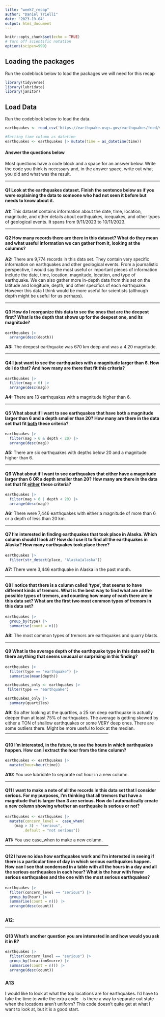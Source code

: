 ```yaml
---
title: "week7_recap"
author: "Daniel Trielli"
date: "2023-10-04"
output: html_document
---
```


```r
knitr::opts_chunk$set(echo = TRUE)
# Turn off scientific notation
options(scipen=999)
```

## Loading the packages

Run the codeblock below to load the packages we will need for this recap

```r
library(tidyverse)
library(lubridate)
library(janitor)
```

## Load Data

Run the codeblock below to load the data.

```r
earthquakes <- read_csv('https://earthquake.usgs.gov/earthquakes/feed/v1.0/summary/all_month.csv')

#Setting time column as datetime
earthquakes <- earthquakes |> mutate(time = as_datetime(time))
```

#### Answer the questions below

Most questions have a code block and a space for an answer below. Write the code you think is necessary and, in the answer space, write out what you did and what was the result.

------------------------------------------------------------------------

#### **Q1** Look at the earthquakes dataset. Finish the sentence below as if you were explaining the data to someone who had not seen it before but needs to know about it.



**A1:** This dataset contains information about the date, time, location, magnitude, and other details about earthquakes, icequakes, and other types of geological events. It spans from 9/11/2023 to 10/11/2023.

------------------------------------------------------------------------

#### **Q2** How many records there are there in this dataset? What do they mean and what useful information we can gather from it, looking at the columns?

**A2:**
There are 9,774 records in this data set. They contain very specific information on earthquakes and other geological events. From a journalistic perspective, I would say the most useful or important pieces of information include the date, time, location, magnitude, location, and type of earthquake. We can also gather more in-depth data from this set on the latitude and longitude, depth, and other specifics of each earthquake. However this data I think would be more useful for scientists (although depth might be useful for us perhaps).

------------------------------------------------------------------------

#### **Q3** How do I reorganize this data to see the ones that are the deepest first? What is the depth that shows up for the deepest one, and its magnitude?

```r
earthquakes |>
  arrange(desc(depth))
```

**A3:**
The deepest earthquake was 670 km deep and was a 4.20 magnitude.

------------------------------------------------------------------------

#### **Q4** I just want to see the earthquakes with a magnitude larger than 6. How do I do that? And how many are there that fit this criteria?

```r
earthquakes |>
  filter(mag > 6) |>
  arrange(desc(mag))

```

**A4:**
There are 13 earthquakes with a magnitude higher than 6.

------------------------------------------------------------------------

#### **Q5** What about if I want to see earthquakes that have both a magnitude larger than 6 and a depth smaller than 20? How many are there in the data set that fit [both]{.underline} these criteria?

```r
earthquakes |>
  filter(mag > 6 & depth < 20) |>
  arrange(desc(mag))

```

**A5:**
There are six earthquakes with depths below 20 and a magnitude higher than 6.

------------------------------------------------------------------------

#### **Q6** What about if I want to see earthquakes that either have a magnitude larger than 6 OR a depth smaller than 20? How many are there in the data set that fit [either]{.underline} these criteria?

```r
earthquakes |>
  filter(mag > 6 | depth < 20) |>
  arrange(desc(mag))
```

**A6:**
There were 7,446 earthquakes with either a magnitude of more than 6 or a depth of less than 20 km.

------------------------------------------------------------------------

#### **Q7** I'm interested in finding earthquakes that took place in Alaska. Which column should I look at? How do I use it to find all the earthquakes in Alaska? How many earthquakes took place there?

```r
earthquakes |>
  filter(str_detect(place, "Alaska|alaska"))
```

**A7:**
There were 3,446 earthquake in Alaska in the past month.

------------------------------------------------------------------------

#### **Q8** I notice that there is a column called 'type', that seems to have different kinds of tremors. What is the best way to find what are all the possible types of tremors, and counting how many of each there are in this data set? What are the first two most common types of tremors in this data set?

```r
earthquakes |> 
  group_by(type) |>
  summarise(count = n())

```

**A8:**
The most common types of tremors are earthquakes and quarry blasts.

------------------------------------------------------------------------

#### **Q9** What is the average depth of the earthquake type in this data set? Is there anything that seems unusual or surprising in this finding?

```r
earthquakes |> 
  filter(type == "earthquake") |>
  summarise(mean(depth))
```

```r
earthquakes_only <- earthquakes |> 
 filter(type == "earthquake")

earthquakes_only |>
  summary(quartiles)
```

**A9:**
So after looking at the quartiles, a 25 km deep earthquake is actually deeper than at least 75% of earthquakes. The average is getting skewed by either a TON of shallow earthquakes or some VERY deep ones. There are some outliers there. Might be more useful to look at the median.
------------------------------------------------------------------------

#### **Q10** I'm interested, in the future, to see the hours in which earthquakes happen. How can I extract the hour from the time column?

```r
earthquakes <- earthquakes |>
  mutate(hour=hour(time))
```

**A10:**
You use lubridate to separate out hour in a new column.

------------------------------------------------------------------------

#### **Q11** I want to make a note of all the records in this data set that I consider serious. For my purposes, I'm thinking that all tremors that have a magnitude that is larger than 3 are serious. How do I automatically create a new column showing whether an earthquake is serious or not?

```r
earthquakes <- earthquakes |>
  mutate(concern_level =  case_when(
    (mag > 3) ~ "serious",
        .default = "not serious"))

```

**A11:**
You use case_when to make a new column.
------------------------------------------------------------------------

#### **Q12** I have no idea how earthquakes work and I'm interested in seeing if there is a particular time of day in which serious earthquakes happen. How can I see that condensed in a table with all the hours in a day and all the serious earthquakes in each hour? What is the hour with fewer serious earthquakes and the one with the most serious earthquakes?

```r
earthquakes |> 
  filter(concern_level == "serious") |>
  group_by(hour) |>
  summarise(count = n()) |>
  arrange(desc(count))
  

```

**A12**:

------------------------------------------------------------------------

#### **Q13** What's another question you are interested in and how would you ask it in R?

```r
earthquakes |> 
  filter(concern_level == "serious") |>
  group_by(locationSource) |>
  summarise(count = n()) |>
  arrange(desc(count))

```

### A13
I would like to look at what the top locations are for earthquakes. I'd have to take the time to write the extra code - is there a way to separate out state when the locations aren't uniform? This code doesn't quite get at what I want to look at, but it is a good start.